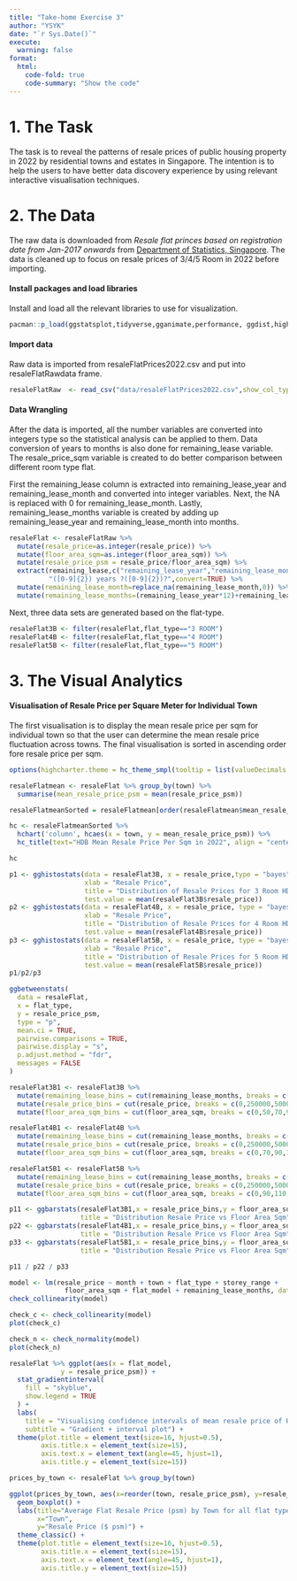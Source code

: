 ```yaml
---
title: "Take-home Exercise 3"
author: "YSYK"
date: "`r Sys.Date()`"
execute: 
  warning: false
format:
  html:
    code-fold: true
    code-summary: "Show the code"
---
```


# 1. The Task

The task is to reveal the patterns of resale prices of public housing property in 2022 by residential towns and estates in Singapore. The intention is to help the users to have better data discovery experience by using relevant interactive visualisation techniques.

# 2. The Data

The raw data is downloaded from *Resale flat princes based on registration date from Jan-2017 onwards* from [Department of Statistics, Singapore](https://www.singstat.gov.sg/). The data is cleaned up to focus on resale prices of 3/4/5 Room in 2022 before importing.

#### Install packages and load libraries

Install and load all the relevant libraries to use for visualization.

```r
pacman::p_load(ggstatsplot,tidyverse,gganimate,performance, ggdist,highcharter,patchwork)
```

#### Import data

Raw data is imported from resaleFlatPrices2022.csv and put into resaleFlatRawdata frame.

```r
resaleFlatRaw  <- read_csv("data/resaleFlatPrices2022.csv",show_col_types = FALSE) 

```

#### Data Wrangling

After the data is imported, all the number variables are converted into integers type so the statistical analysis can be applied to them. Data conversion of years to months is also done for remaining_lease variable. The resale_price_sqm variable is created to do better comparison between different room type flat.

First the remaining_lease column is extracted into remaining_lease_year and remaining_lease_month and converted into integer variables. Next, the NA is replaced with 0 for remaining_lease_month. Lastly, remaining_lease_months variable is created by adding up remaining_lease_year and remaining_lease_month into months.

```r
resaleFlat <- resaleFlatRaw %>% 
  mutate(resale_price=as.integer(resale_price)) %>% 
  mutate(floor_area_sqm=as.integer(floor_area_sqm)) %>% 
  mutate(resale_price_psm = resale_price/floor_area_sqm) %>%
  extract(remaining_lease,c("remaining_lease_year","remaining_lease_month"),
          "([0-9]{2}) years ?([0-9]{2})?",convert=TRUE) %>% 
  mutate(remaining_lease_month=replace_na(remaining_lease_month,0)) %>% 
  mutate(remaining_lease_months=(remaining_lease_year*12)+remaining_lease_month)     %>% select(-c(remaining_lease_year,remaining_lease_month))
```

Next, three data sets are generated based on the flat-type.

```r
resaleFlat3B <- filter(resaleFlat,flat_type=="3 ROOM")
resaleFlat4B <- filter(resaleFlat,flat_type=="4 ROOM")
resaleFlat5B <- filter(resaleFlat,flat_type=="5 ROOM")

```

# 3. The Visual Analytics

#### Visualisation of Resale Price per Square Meter for Individual Town

The first visualisation is to display the mean resale price per sqm for individual town so that the user can determine the mean resale price fluctuation across towns. The final visualisation is sorted in ascending order fore resale price per sqm.

```r
options(highcharter.theme = hc_theme_smpl(tooltip = list(valueDecimals = 2)))

resaleFlatmean <- resaleFlat %>% group_by(town) %>% 
  summarise(mean_resale_price_psm = mean(resale_price_psm))

resaleFlatmeanSorted = resaleFlatmean[order(resaleFlatmean$mean_resale_price_psm),]

hc <- resaleFlatmeanSorted %>% 
  hchart('column', hcaes(x = town, y = mean_resale_price_psm)) %>% 
  hc_title(text="HDB Mean Resale Price Per Sqm in 2022", align = "center")

hc
```

```r
p1 <- gghistostats(data = resaleFlat3B, x = resale_price,type = "bayes", 
                   xlab = "Resale Price", 
                   title = "Distribution of Resale Prices for 3 Room HDB", 
                   test.value = mean(resaleFlat3B$resale_price))
p2 <- gghistostats(data = resaleFlat4B, x = resale_price, type = "bayes", 
                   xlab = "Resale Price",
                   title = "Distribution of Resale Prices for 4 Room HDB", 
                   test.value = mean(resaleFlat4B$resale_price))
p3 <- gghistostats(data = resaleFlat5B, x = resale_price, type = "bayes", 
                   xlab = "Resale Price",
                   title = "Distribution of Resale Prices for 5 Room HDB", 
                   test.value = mean(resaleFlat5B$resale_price))
p1/p2/p3
```

```r
ggbetweenstats(
  data = resaleFlat,
  x = flat_type, 
  y = resale_price_psm,
  type = "p",
  mean.ci = TRUE, 
  pairwise.comparisons = TRUE, 
  pairwise.display = "s",
  p.adjust.method = "fdr",
  messages = FALSE
)
```

```r
resaleFlat3B1 <- resaleFlat3B %>% 
  mutate(remaining_lease_bins = cut(remaining_lease_months, breaks = c(0,600,720,840,960, 1200))) %>% 
  mutate(resale_price_bins = cut(resale_price, breaks = c(0,250000,500000,750000,1000000))) %>% 
  mutate(floor_area_sqm_bins = cut(floor_area_sqm, breaks = c(0,50,70,90,110,140)))

resaleFlat4B1 <- resaleFlat4B %>% 
  mutate(remaining_lease_bins = cut(remaining_lease_months, breaks = c(0,600,720,840,960, 1200))) %>% 
  mutate(resale_price_bins = cut(resale_price, breaks = c(0,250000,500000,750000,1000000,1500000))) %>% 
  mutate(floor_area_sqm_bins = cut(floor_area_sqm, breaks = c(0,70,90,110,140)))

resaleFlat5B1 <- resaleFlat5B %>% 
  mutate(remaining_lease_bins = cut(remaining_lease_months, breaks = c(0,600,720,840,960, 1200))) %>% 
  mutate(resale_price_bins = cut(resale_price, breaks = c(0,250000,500000,750000,1000000,1500000))) %>% 
  mutate(floor_area_sqm_bins = cut(floor_area_sqm, breaks = c(0,90,110,130,160)))


```

```r
p11 <- ggbarstats(resaleFlat3B1,x = resale_price_bins,y = floor_area_sqm_bins,
                  title = "Distribution Resale Price vs Floor Area Sqm")
p22 <- ggbarstats(resaleFlat4B1,x = resale_price_bins,y = floor_area_sqm_bins,
                  title = "Distribution Resale Price vs Floor Area Sqm")
p33 <- ggbarstats(resaleFlat5B1,x = resale_price_bins,y = floor_area_sqm_bins,
                  title = "Distribution Resale Price vs Floor Area Sqm")

p11 / p22 / p33

```

```r
model <- lm(resale_price ~ month + town + flat_type + storey_range + 
              floor_area_sqm + flat_model + remaining_lease_months, data = resaleFlat)
check_collinearity(model)
```

```r
check_c <- check_collinearity(model)
plot(check_c)
```

```r
check_n <- check_normality(model)
plot(check_n)
```

```r
resaleFlat %>% ggplot(aes(x = flat_model, 
             y = resale_price_psm)) +
  stat_gradientinterval(   
    fill = "skyblue",      
    show.legend = TRUE     
  ) +                        
  labs(
    title = "Visualising confidence intervals of mean resale price of HDB",
    subtitle = "Gradient + interval plot") +
  theme(plot.title = element_text(size=16, hjust=0.5),
        axis.title.x = element_text(size=15),
        axis.text.x = element_text(angle=45, hjust=1),
        axis.title.y = element_text(size=15))  

```

```r
prices_by_town <- resaleFlat %>% group_by(town)

ggplot(prices_by_town, aes(x=reorder(town, resale_price_psm), y=resale_price_psm)) +
  geom_boxplot() +
  labs(title="Average Flat Resale Price (psm) by Town for all flat types ", 
       x="Town", 
       y="Resale Price ($ psm)") +
  theme_classic() +
  theme(plot.title = element_text(size=16, hjust=0.5),
        axis.title.x = element_text(size=15),
        axis.text.x = element_text(angle=45, hjust=1),
        axis.title.y = element_text(size=15))  
```
